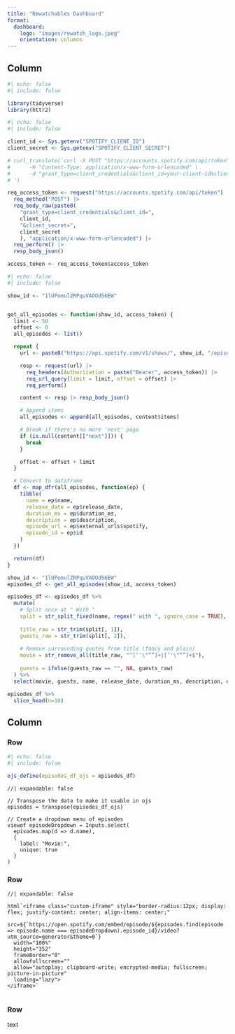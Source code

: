 ```yaml
---
title: "Rewatchables Dashboard"
format:
  dashboard:
    logo: "images/rewatch_logo.jpeg"
    orientation: columns
---
```


## Column {width="35%"}

```r
#| echo: false
#| include: false

library(tidyverse)
library(httr2)


```

```r
#| echo: false
#| include: false

client_id <- Sys.getenv("SPOTIFY_CLIENT_ID")
client_secret <- Sys.getenv("SPOTIFY_CLIENT_SECRET")

# curl_translate('curl -X POST "https://accounts.spotify.com/api/token" \
#      -H "Content-Type: application/x-www-form-urlencoded" \
#      -d "grant_type=client_credentials&client_id=your-client-id&client_secret=your-client-secret"
# ')

req_access_token <- request("https://accounts.spotify.com/api/token") |>
  req_method("POST") |>
  req_body_raw(paste0(
    "grant_type=client_credentials&client_id=",
    client_id,
    "&client_secret=",
    client_secret
    ), "application/x-www-form-urlencoded") |>
  req_perform() |>
  resp_body_json()

access_token <- req_access_token$access_token
```

```r
#| echo: false
#| include: false

show_id <- "1lUPomulZRPquVAOOd56EW"


get_all_episodes <- function(show_id, access_token) {
  limit <- 50
  offset <- 0
  all_episodes <- list()

  repeat {
    url <- paste0("https://api.spotify.com/v1/shows/", show_id, "/episodes")

    resp <- request(url) |>
      req_headers(Authorization = paste("Bearer", access_token)) |>
      req_url_query(limit = limit, offset = offset) |>
      req_perform()

    content <- resp |> resp_body_json()

    # Append items
    all_episodes <- append(all_episodes, content$items)

    # Break if there's no more 'next' page
    if (is.null(content[["next"]])) {
      break
    }

    offset <- offset + limit
  }

  # Convert to dataframe
  df <- map_dfr(all_episodes, function(ep) {
    tibble(
      name = ep$name,
      release_date = ep$release_date,
      duration_ms = ep$duration_ms,
      description = ep$description,
      episode_url = ep$external_urls$spotify,
      episode_id = ep$id
    )
  })

  return(df)
}


```

```r
show_id <- "1lUPomulZRPquVAOOd56EW"
episodes_df <- get_all_episodes(show_id, access_token)

episodes_df <- episodes_df %>%
  mutate(
    # Split once at " With "
    split = str_split_fixed(name, regex(" with ", ignore_case = TRUE), 2),
    
    title_raw = str_trim(split[, 1]),
    guests_raw = str_trim(split[, 2]),
    
    # Remove surrounding quotes from title (fancy and plain)
    movie = str_remove_all(title_raw, "^[‘'\"“”]+|[’'\"“”]+$"),
    
    guests = ifelse(guests_raw == "", NA, guests_raw)
  ) %>%
  select(movie, guests, name, release_date, duration_ms, description, episode_id, episode_url)

episodes_df %>%
  slice_head(n=10)

```

## Column {width="65%"}

### Row {height="10%"}

```r
#| echo: false
#| include: false

ojs_define(episodes_df_ojs = episodes_df)

```

```ojs
//| expandable: false

// Transpose the data to make it usable in ojs
episodes = transpose(episodes_df_ojs)

// Create a dropdown menu of episodes
viewof episodeDropdown = Inputs.select(
  episodes.map(d => d.name),
  {
    label: "Movie:",
    unique: true
  }
)

```

### Row {height="70%"}

```ojs
//| expandable: false

html`<iframe class="custom-iframe" style="border-radius:12px; display: flex; justify-content: center; align-items: center;" 
  src=${`https://open.spotify.com/embed/episode/${episodes.find(episode => episode.name === episodeDropdown).episode_id}/video?utm_source=generator&theme=0`} 
  width="100%" 
  height="352" 
  frameBorder="0" 
  allowfullscreen="" 
  allow="autoplay; clipboard-write; encrypted-media; fullscreen; picture-in-picture" 
  loading="lazy">
</iframe>`


```

### Row {height="20%"}

text
